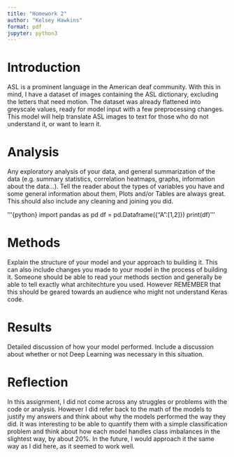 ```yaml
---
title: "Homework 2"
author: "Kelsey Hawkins"
format: pdf
jupyter: python3
---
```


# Introduction
ASL is a prominent language in the American deaf community. With this in mind, I have a dataset of images containing the ASL dictionary, excluding the letters that need motion. The dataset was already flattened into greyscale values, ready for model input with a few preprocessing changes. This model will help translate ASL images to text for those who do not understand it, or want to learn it. 

# Analysis 
Any exploratory analysis of your data, and general summarization of the data (e.g. summary statistics, correlation heatmaps, graphs, information about the data...). Tell the reader about the types of variables you have and some general information about them, Plots and/or Tables are always great. This should also include any cleaning and joining you did.

'''{python}
import pandas as pd
df = pd.Dataframe({"A":[1,2]})
print(df)
'''

# Methods
Explain the structure of your model and your approach to building it. This can also include changes you made to your model in the process of building it. Someone should be able to read your methods section and generally be able to tell exactly what architechture you used. However REMEMBER that this should be geared towards an audience who might not understand Keras code.

# Results
Detailed discussion of how your model performed. Include a discussion about whether or not Deep Learning was necessary in this situation.

# Reflection
In this assignment, I did not come across any struggles or problems with the code or analysis. However I did refer back to the math of the models to justify my answers and think about why the models performed the way they did. It was interesting to be able to quantify them with a simple classification problem and think about how each model handles class imbalances in the slightest way, by about 20%. In the future, I would approach it the same way as I did here, as it seemed to work well. 

